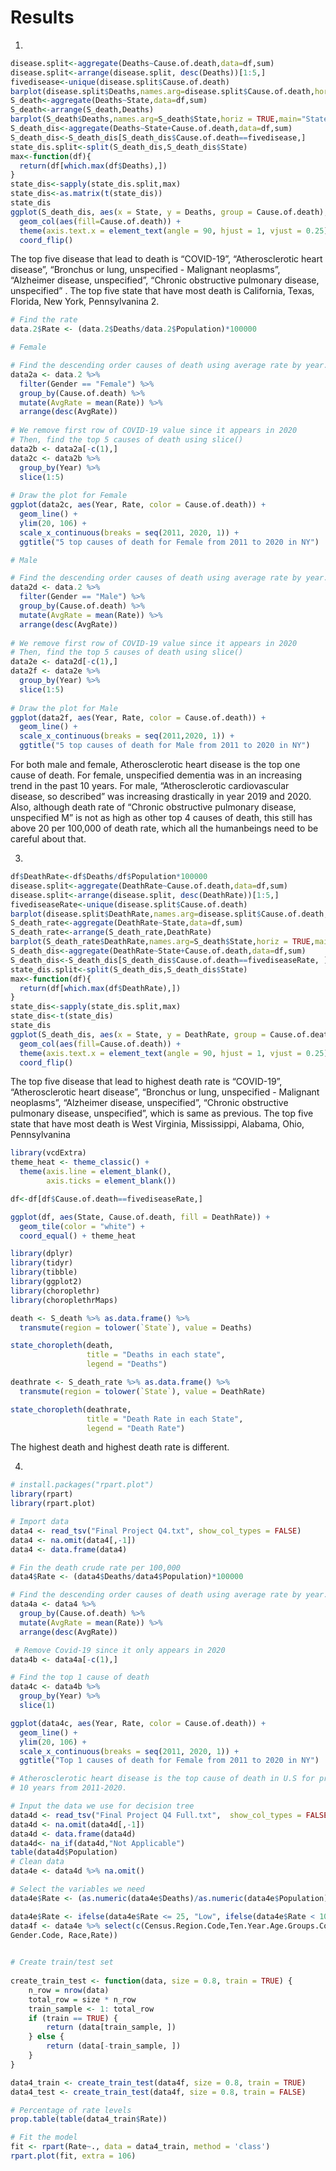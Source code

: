 # Results
1. 
```r
disease.split<-aggregate(Deaths~Cause.of.death,data=df,sum)
disease.split<-arrange(disease.split, desc(Deaths))[1:5,]
fivedisease<-unique(disease.split$Cause.of.death)
barplot(disease.split$Deaths,names.arg=disease.split$Cause.of.death,horiz = TRUE,main="Total Death")
S_death<-aggregate(Deaths~State,data=df,sum)
S_death<-arrange(S_death,Deaths)
barplot(S_death$Deaths,names.arg=S_death$State,horiz = TRUE,main="State total Death")
S_death_dis<-aggregate(Deaths~State+Cause.of.death,data=df,sum)
S_death_dis<-S_death_dis[S_death_dis$Cause.of.death==fivedisease,]
state_dis.split<-split(S_death_dis,S_death_dis$State)
max<-function(df){
  return(df[which.max(df$Deaths),])
}
state_dis<-sapply(state_dis.split,max)
state_dis<-as.matrix(t(state_dis))
state_dis
ggplot(S_death_dis, aes(x = State, y = Deaths, group = Cause.of.death),ordered=TRUE) + 
  geom_col(aes(fill=Cause.of.death)) +
  theme(axis.text.x = element_text(angle = 90, hjust = 1, vjust = 0.25)) +
  coord_flip()
```

The top five disease that lead to death is "COVID-19", "Atherosclerotic heart disease", "Bronchus or lung, unspecified - Malignant neoplasms", "Alzheimer disease, unspecified", "Chronic obstructive pulmonary disease, unspecified" .
The top five state that have most death is California, Texas, Florida, New York, Pennsylvanina
2.
```r
# Find the rate
data.2$Rate <- (data.2$Deaths/data.2$Population)*100000

# Female 

# Find the descending order causes of death using average rate by year.
data2a <- data.2 %>%
  filter(Gender == "Female") %>%
  group_by(Cause.of.death) %>%
  mutate(AvgRate = mean(Rate)) %>%
  arrange(desc(AvgRate))
  
# We remove first row of COVID-19 value since it appears in 2020
# Then, find the top 5 causes of death using slice()
data2b <- data2a[-c(1),]
data2c <- data2b %>%
  group_by(Year) %>%
  slice(1:5)
  
# Draw the plot for Female
ggplot(data2c, aes(Year, Rate, color = Cause.of.death)) + 
  geom_line() +
  ylim(20, 106) +
  scale_x_continuous(breaks = seq(2011, 2020, 1)) +
  ggtitle("5 top causes of death for Female from 2011 to 2020 in NY")

# Male 

# Find the descending order causes of death using average rate by year.
data2d <- data.2 %>%
  filter(Gender == "Male") %>%
  group_by(Cause.of.death) %>%
  mutate(AvgRate = mean(Rate)) %>%
  arrange(desc(AvgRate))
  
# We remove first row of COVID-19 value since it appears in 2020
# Then, find the top 5 causes of death using slice()
data2e <- data2d[-c(1),]
data2f <- data2e %>%
  group_by(Year) %>%
  slice(1:5)
  
# Draw the plot for Male
ggplot(data2f, aes(Year, Rate, color = Cause.of.death)) + 
  geom_line() +
  scale_x_continuous(breaks = seq(2011,2020, 1)) +
  ggtitle("5 top causes of death for Male from 2011 to 2020 in NY")
```

For both male and female, Atherosclerotic heart disease is the top one cause of death. For female, unspecified dementia was in an increasing trend in the past 10 years. For male, "Atherosclerotic cardiovascular disease, so described" was increasing drastically in year 2019 and 2020. Also, although death rate of  "Chronic obstructive pulmonary disease, unspecified
M" is not as high as other top 4 causes of death, this still has above 20 per 100,000 of death rate, which all the humanbeings need to be careful about that.

3. 
```r
df$DeathRate<-df$Deaths/df$Population*100000
disease.split<-aggregate(DeathRate~Cause.of.death,data=df,sum)
disease.split<-arrange(disease.split, desc(DeathRate))[1:5,]
fivediseaseRate<-unique(disease.split$Cause.of.death)
barplot(disease.split$DeathRate,names.arg=disease.split$Cause.of.death,horiz = TRUE,main="Total Death Rate")
S_death_rate<-aggregate(DeathRate~State,data=df,sum)
S_death_rate<-arrange(S_death_rate,DeathRate)
barplot(S_death_rate$DeathRate,names.arg=S_death$State,horiz = TRUE,main="State total Deathrate")
S_death_dis<-aggregate(DeathRate~State+Cause.of.death,data=df,sum)
S_death_dis<-S_death_dis[S_death_dis$Cause.of.death==fivediseaseRate, ]
state_dis.split<-split(S_death_dis,S_death_dis$State)
max<-function(df){
  return(df[which.max(df$DeathRate),])
}
state_dis<-sapply(state_dis.split,max)
state_dis<-t(state_dis)
state_dis
ggplot(S_death_dis, aes(x = State, y = DeathRate, group = Cause.of.death),ordered=TRUE) + 
  geom_col(aes(fill=Cause.of.death)) +
  theme(axis.text.x = element_text(angle = 90, hjust = 1, vjust = 0.25)) +
  coord_flip()
```

The top five disease that lead to highest death rate is "COVID-19", "Atherosclerotic heart disease", "Bronchus or lung, unspecified - Malignant neoplasms", "Alzheimer disease, unspecified", "Chronic obstructive pulmonary disease, unspecified", which is same as previous.
The top five state that have most death is West Virginia, Mississippi, Alabama, Ohio, Pennsylvanina

```r
library(vcdExtra)
theme_heat <- theme_classic() +
  theme(axis.line = element_blank(),
        axis.ticks = element_blank())

df<-df[df$Cause.of.death==fivediseaseRate,]

ggplot(df, aes(State, Cause.of.death, fill = DeathRate)) + 
  geom_tile(color = "white") +
  coord_equal() + theme_heat
```

```r
library(dplyr)
library(tidyr)
library(tibble)
library(ggplot2)
library(choroplethr)
library(choroplethrMaps)
```

```r
death <- S_death %>% as.data.frame() %>% 
  transmute(region = tolower(`State`), value = Deaths)

state_choropleth(death,
                 title = "Deaths in each state",
                 legend = "Deaths")
```

```r
deathrate <- S_death_rate %>% as.data.frame() %>% 
  transmute(region = tolower(`State`), value = DeathRate)

state_choropleth(deathrate,
                 title = "Death Rate in each State",
                 legend = "Death Rate")
```

The highest death and highest death rate is different.

4.
```r
# install.packages("rpart.plot")
library(rpart)
library(rpart.plot)

# Import data
data4 <- read_tsv("Final Project Q4.txt", show_col_types = FALSE)
data4 <- na.omit(data4[,-1])
data4 <- data.frame(data4)

# Fin the death crude rate per 100,000
data4$Rate <- (data4$Deaths/data4$Population)*100000

# Find the descending order causes of death using average rate by year.
data4a <- data4 %>%
  group_by(Cause.of.death) %>%
  mutate(AvgRate = mean(Rate)) %>%
  arrange(desc(AvgRate))

 # Remove Covid-19 since it only appears in 2020
data4b <- data4a[-c(1),]

# Find the top 1 cause of death
data4c <- data4b %>%
  group_by(Year) %>%
  slice(1)

ggplot(data4c, aes(Year, Rate, color = Cause.of.death)) + 
  geom_line() +
  ylim(20, 106) +
  scale_x_continuous(breaks = seq(2011, 2020, 1)) +
  ggtitle("Top 1 causes of death for Female from 2011 to 2020 in NY")

# Atherosclerotic heart disease is the top cause of death in U.S for previous
# 10 years from 2011-2020.

# Input the data we use for decision tree
data4d <- read_tsv("Final Project Q4 Full.txt",  show_col_types = FALSE)
data4d <- na.omit(data4d[,-1])
data4d <- data.frame(data4d)
data4d<- na_if(data4d,"Not Applicable")
table(data4d$Population)
# Clean data
data4e <- data4d %>% na.omit()

# Select the variables we need
data4e$Rate <- (as.numeric(data4e$Deaths)/as.numeric(data4e$Population))*100000

data4e$Rate <- ifelse(data4e$Rate <= 25, "Low", ifelse(data4e$Rate < 1000 & data4e$Rate > 25, "Medium", ifelse(data4e$Rate >= 1000, "High", NA)))
data4f <- data4e %>% select(c(Census.Region.Code,Ten.Year.Age.Groups.Code,	
Gender.Code, Race,Rate))
  

# Create train/test set
  
create_train_test <- function(data, size = 0.8, train = TRUE) {
    n_row = nrow(data)
    total_row = size * n_row
    train_sample <- 1: total_row
    if (train == TRUE) {
        return (data[train_sample, ])
    } else {
        return (data[-train_sample, ])
    }
}

data4_train <- create_train_test(data4f, size = 0.8, train = TRUE)
data4_test <- create_train_test(data4f, size = 0.8, train = FALSE)

# Percentage of rate levels
prop.table(table(data4_train$Rate))

# Fit the model
fit <- rpart(Rate~., data = data4_train, method = 'class')
rpart.plot(fit, extra = 106)
```
